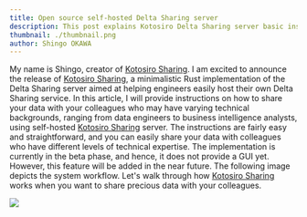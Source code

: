 ```yaml
---
title: Open source self-hosted Delta Sharing server
description: This post explains Kotosiro Delta Sharing server basic instructions
thumbnail: ./thumbnail.png
author: Shingo OKAWA
---
```


My name is Shingo, creator of [Kotosiro Sharing](https://github.com/kotosiro/sharing). I am excited to announce the release of [Kotosiro Sharing](https://github.com/kotosiro/sharing), a minimalistic Rust implementation of the Delta Sharing server aimed at helping engineers easily host their own Delta Sharing service.
In this article, I will provide instructions on how to share your data with your colleagues who may have varying technical backgrounds, ranging from data engineers to business intelligence analysts, using self-hosted [Kotosiro Sharing](https://github.com/kotosiro/sharing) server. The instructions are fairly easy and straightforward, and you can easily share your data with colleagues who have different levels of technical expertise. The implementation is currently in the beta phase, and hence, it does not provide a GUI yet. However, this feature will be added in the near future.
The following image depicts the system workflow. Let's walk through how [Kotosiro Sharing](https://github.com/kotosiro/sharing) works when you want to share precious data with your colleagues.

![](image1.png)
